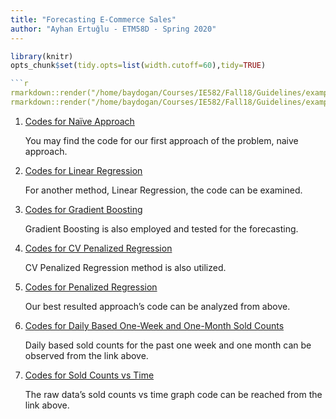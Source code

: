 ```yaml
---
title: "Forecasting E-Commerce Sales"
author: "Ayhan Ertuğlu - ETM58D - Spring 2020"
---
```

```r
library(knitr)
opts_chunk$set(tidy.opts=list(width.cutoff=60),tidy=TRUE)

```r
rmarkdown::render("/home/baydogan/Courses/IE582/Fall18/Guidelines/example_homework_0.Rmd",output_format="pdf_document")
rmarkdown::render("/home/baydogan/Courses/IE582/Fall18/Guidelines/example_homework_0.Rmd",output_format="html_document")

```
1. [Codes for Naïve Approach](https://github.com/ETM-58D/spring20-ayhanertuglu/blob/master/files/Project/Project_Naive_Approach.R)

    You may find the code for our first approach of the problem, naive approach.
    
2. [Codes for Linear Regression](https://github.com/ETM-58D/spring20-ayhanertuglu/blob/master/files/Project/Proje_Linear_Regression.R)

    For another method, Linear Regression, the code can be examined.
    
3. [Codes for Gradient Boosting](https://github.com/ETM-58D/spring20-ayhanertuglu/blob/master/files/Project/Project_Gradient_Boosting.R)

    Gradient Boosting is also employed and tested for the forecasting.
    
4. [Codes for CV Penalized Regression](https://github.com/ETM-58D/spring20-ayhanertuglu/blob/master/files/Project/Proje_CV_Penalized_Regression.R)

    CV Penalized Regression method is also utilized. 
    
5. [Codes for Penalized Regression](https://github.com/ETM-58D/spring20-ayhanertuglu/blob/master/files/Project/Project_Penalized Regression.R)

    Our best resulted approach's code can be analyzed from above.
    
6. [Codes for Daily Based One-Week and One-Month Sold Counts](https://github.com/ETM-58D/spring20-ayhanertuglu/blob/master/files/Project/Weekly - Monthly Based Prices.R)

    Daily based sold counts for the past one week and one month can be observed from the link above.
    
7. [Codes for Sold Counts vs Time](https://github.com/ETM-58D/spring20-ayhanertuglu/blob/master/files/Project/Sold Count vs Time.R)

    The raw data's sold counts vs time graph code can be reached from the link above.

